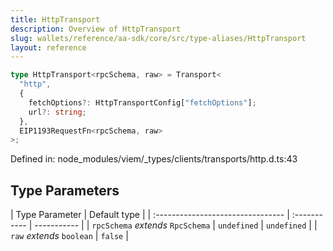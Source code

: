 ```yaml
---
title: HttpTransport
description: Overview of HttpTransport
slug: wallets/reference/aa-sdk/core/src/type-aliases/HttpTransport
layout: reference
---
```


```ts
type HttpTransport<rpcSchema, raw> = Transport<
  "http",
  {
    fetchOptions?: HttpTransportConfig["fetchOptions"];
    url?: string;
  },
  EIP1193RequestFn<rpcSchema, raw>
>;
```

Defined in: node_modules/viem/\_types/clients/transports/http.d.ts:43

## Type Parameters

| Type Parameter                    | Default type |
| :-------------------------------- | :----------- | ----------- |
| `rpcSchema` _extends_ `RpcSchema` | `undefined`  | `undefined` |
| `raw` _extends_ `boolean`         | `false`      |
